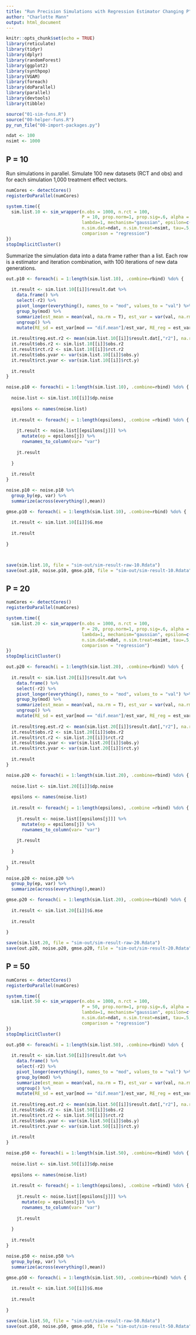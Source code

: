 ```yaml
---
title: "Run Precision Simulations with Regression Estimator Changing P"
author: "Charlotte Mann"
output: html_document
---
```


```r
knitr::opts_chunk$set(echo = TRUE)
library(reticulate)
library(tidyr)
library(dplyr)
library(randomForest)
library(ggplot2)
library(synthpop)
library(VGAM)
library(foreach)
library(doParallel)
library(parallel)
library(devtools)
library(tibble)

source("01-sim-funs.R")
source("00-helper-funs.R")
py_run_file("00-import-packages.py")

ndat <- 100
nsimt <- 1000
```

## P = 10

Run simulations in parallel. Simulate 100 new datasets (RCT and obs) and for each simulation 1,000 treatment effect vectors.

```r
numCores <- detectCores()
registerDoParallel(numCores)

system.time({
  sim.list.10 <- sim_wrapper(n.obs = 1000, n.rct = 100,
                             P = 10, prop.norm=1, prop.sig=.6, alpha = .5, beta.bank=.7, unex.sig = sqrt(.3),
                             lambda=1, mechanism="gaussian", epsilon=c(1,3,6,10,15), delta = 10^-5,
                             n.sim.dat=ndat, n.sim.treat=nsimt, tau=.5, syn.dp = T,
                             comparison = "regression")
})
stopImplicitCluster()
```

Summarize the simulation data into a data frame rather than a list. Each row is a estimator and iteration combination, with 100 iterations of new data generations.

```r
out.p10 <- foreach(i = 1:length(sim.list.10), .combine=rbind) %do% {
  
  it.result <- sim.list.10[[i]]$result.dat %>%
    data.frame() %>%
    select(-r2) %>%
    pivot_longer(everything(), names_to = "mod", values_to = "val") %>%
    group_by(mod) %>%
    summarize(est_mean = mean(val, na.rm = T), est_var = var(val, na.rm = T)) %>%
    ungroup() %>%
    mutate(RE_sd = est_var[mod == "dif.mean"]/est_var, RE_reg = est_var[mod == "reg.est"]/est_var)
  
  it.result$reg.est.r2 <- mean(sim.list.10[[i]]$result.dat[,"r2"], na.rm = T)
  it.result$obs.r2 <- sim.list.10[[i]]$obs.r2
  it.result$rct.r2 <- sim.list.10[[i]]$rct.r2
  it.result$obs.yvar <- var(sim.list.10[[i]]$obs.y)
  it.result$rct.yvar <- var(sim.list.10[[i]]$rct.y)
  
  it.result
}

noise.p10 <- foreach(i = 1:length(sim.list.10), .combine=rbind) %do% {
  
  noise.list <- sim.list.10[[i]]$dp.noise
  
  epsilons <- names(noise.list)
  
  it.result <- foreach(j = 1:length(epsilons), .combine =rbind) %do% {
    
    jt.result <- noise.list[[epsilons[j]]] %>%
      mutate(ep = epsilons[j]) %>%
      rownames_to_column(var= "var")
    
    jt.result
      
  }
  
  it.result
}

noise.p10 <- noise.p10 %>%
  group_by(ep, var) %>%
  summarize(across(everything(),mean))

gmse.p10 <- foreach(i = 1:length(sim.list.10), .combine=rbind) %do% {
 
  it.result <- sim.list.10[[i]]$G.mse
  
  it.result
  
}



save(sim.list.10, file = "sim-out/sim-result-raw-10.Rdata")
save(out.p10, noise.p10, gmse.p10, file = "sim-out/sim-result-10.Rdata")
```


## P = 20

```r

numCores <- detectCores()
registerDoParallel(numCores)

system.time({
  sim.list.20 <- sim_wrapper(n.obs = 1000, n.rct = 100,
                             P = 20, prop.norm=1, prop.sig=.6, alpha = .5, beta.bank=.7, unex.sig = sqrt(.3),
                             lambda=1, mechanism="gaussian", epsilon=c(1,3,6,10,15), delta = 10^-5,
                             n.sim.dat=ndat, n.sim.treat=nsimt, tau=.5, syn.dp = T,
                             comparison = "regression")
})
stopImplicitCluster()
```

```r
out.p20 <- foreach(i = 1:length(sim.list.20), .combine=rbind) %do% {
  
  it.result <- sim.list.20[[i]]$result.dat %>%
    data.frame() %>%
    select(-r2) %>%
    pivot_longer(everything(), names_to = "mod", values_to = "val") %>%
    group_by(mod) %>%
    summarize(est_mean = mean(val, na.rm = T), est_var = var(val, na.rm = T)) %>%
    ungroup() %>%
    mutate(RE_sd = est_var[mod == "dif.mean"]/est_var, RE_reg = est_var[mod == "reg.est"]/est_var)
  
  it.result$reg.est.r2 <- mean(sim.list.20[[i]]$result.dat[,"r2"], na.rm = T)
  it.result$obs.r2 <- sim.list.20[[i]]$obs.r2
  it.result$rct.r2 <- sim.list.20[[i]]$rct.r2
  it.result$obs.yvar <- var(sim.list.20[[i]]$obs.y)
  it.result$rct.yvar <- var(sim.list.20[[i]]$rct.y)
  
  it.result
}

noise.p20 <- foreach(i = 1:length(sim.list.20), .combine=rbind) %do% {
  
  noise.list <- sim.list.20[[i]]$dp.noise
  
  epsilons <- names(noise.list)
  
  it.result <- foreach(j = 1:length(epsilons), .combine =rbind) %do% {
    
    jt.result <- noise.list[[epsilons[j]]] %>%
      mutate(ep = epsilons[j]) %>%
      rownames_to_column(var= "var")
    
    jt.result
      
  }
  
  it.result
}

noise.p20 <- noise.p20 %>%
  group_by(ep, var) %>%
  summarize(across(everything(),mean))

gmse.p20 <- foreach(i = 1:length(sim.list.20), .combine=rbind) %do% {
 
  it.result <- sim.list.20[[i]]$G.mse
  
  it.result
  
}

save(sim.list.20, file = "sim-out/sim-result-raw-20.Rdata")
save(out.p20, noise.p20, gmse.p20, file = "sim-out/sim-result-20.Rdata")
```

## P = 50

```r

numCores <- detectCores()
registerDoParallel(numCores)

system.time({
  sim.list.50 <- sim_wrapper(n.obs = 1000, n.rct = 100,
                             P = 50, prop.norm=1, prop.sig=.6, alpha = .5, beta.bank=.7, unex.sig = sqrt(.3),
                             lambda=1, mechanism="gaussian", epsilon=c(1,3,6,10,15), delta = 10^-5,
                             n.sim.dat=ndat, n.sim.treat=nsimt, tau=.5, syn.dp = T,
                             comparison = "regression")
})
stopImplicitCluster()
```

```r
out.p50 <- foreach(i = 1:length(sim.list.50), .combine=rbind) %do% {
  
  it.result <- sim.list.50[[i]]$result.dat %>%
    data.frame() %>%
    select(-r2) %>%
    pivot_longer(everything(), names_to = "mod", values_to = "val") %>%
    group_by(mod) %>%
    summarize(est_mean = mean(val, na.rm = T), est_var = var(val, na.rm = T)) %>%
    ungroup() %>%
    mutate(RE_sd = est_var[mod == "dif.mean"]/est_var, RE_reg = est_var[mod == "reg.est"]/est_var)
  
  it.result$reg.est.r2 <- mean(sim.list.50[[i]]$result.dat[,"r2"], na.rm = T)
  it.result$obs.r2 <- sim.list.50[[i]]$obs.r2
  it.result$rct.r2 <- sim.list.50[[i]]$rct.r2
  it.result$obs.yvar <- var(sim.list.50[[i]]$obs.y)
  it.result$rct.yvar <- var(sim.list.50[[i]]$rct.y)
  
  it.result
}

noise.p50 <- foreach(i = 1:length(sim.list.50), .combine=rbind) %do% {
  
  noise.list <- sim.list.50[[i]]$dp.noise
  
  epsilons <- names(noise.list)
  
  it.result <- foreach(j = 1:length(epsilons), .combine =rbind) %do% {
    
    jt.result <- noise.list[[epsilons[j]]] %>%
      mutate(ep = epsilons[j]) %>%
      rownames_to_column(var= "var")
    
    jt.result
      
  }
  
  it.result
}

noise.p50 <- noise.p50 %>%
  group_by(ep, var) %>%
  summarize(across(everything(),mean))

gmse.p50 <- foreach(i = 1:length(sim.list.50), .combine=rbind) %do% {
 
  it.result <- sim.list.50[[i]]$G.mse
  
  it.result
  
}

save(sim.list.50, file = "sim-out/sim-result-raw-50.Rdata")
save(out.p50, noise.p50, gmse.p50, file = "sim-out/sim-result-50.Rdata")
```

